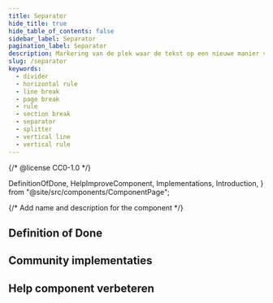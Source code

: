 ```yaml
---
title: Separator
hide_title: true
hide_table_of_contents: false
sidebar_label: Separator
pagination_label: Separator
description: Markering van de plek waar de tekst op een nieuwe manier verdergaat, zoals een nieuwe scène of een ander onderwerp.
slug: /separator
keywords:
  - divider
  - horizontal rule
  - line break
  - page break
  - rule
  - section break
  - separator
  - splitter
  - vertical line
  - vertical rule
---
```


{/* @license CC0-1.0 */}

  DefinitionOfDone,
  HelpImproveComponent,
  Implementations,
  Introduction,
} from "@site/src/components/ComponentPage";

{/* Add name and description for the component */}


<Introduction component={component} headingLevel={1} description={description} />

## Definition of Done

<DefinitionOfDone component={component} headingLevel={3} />

## Community implementaties

<Implementations component={component} headingLevel={3} />

## Help component verbeteren

<HelpImproveComponent component={component} headingLevel={3} />
